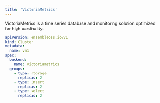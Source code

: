 ```yaml
---
title: 'VictoriaMetrics'
---
```


VictoriaMetrics is a time series database and monitoring solution optimized for high cardinality.

```yaml
apiVersion: ensembleoss.io/v1
kind: Cluster
metadata:
  name: vm1
spec:
  backend:
    name: victoriametrics
  groups:
    - type: storage
      replicas: 2
    - type: insert
      replicas: 2
    - type: select
      replicas: 2
```

